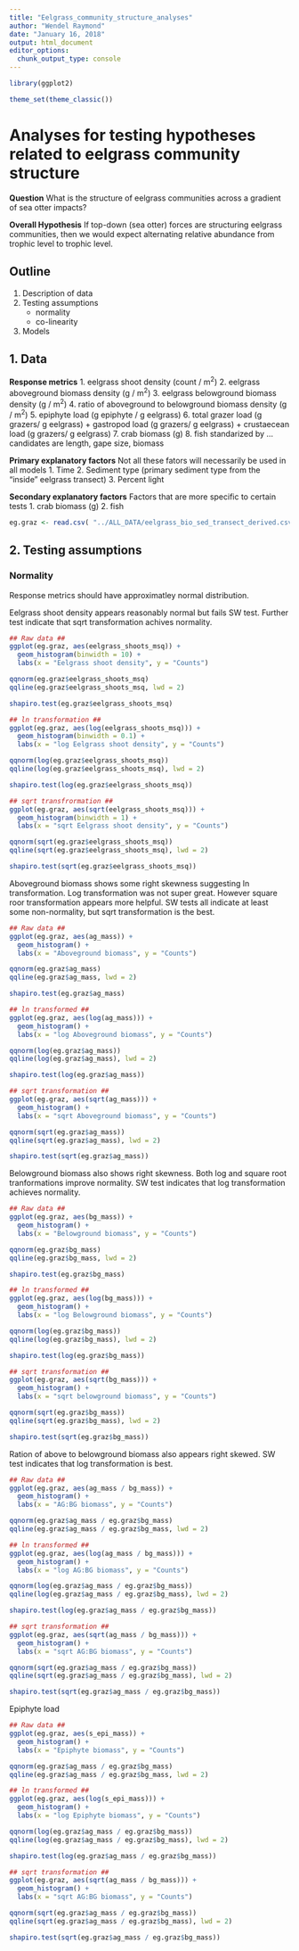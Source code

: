 ```yaml
---
title: "Eelgrass_community_structure_analyses"
author: "Wendel Raymond"
date: "January 16, 2018"
output: html_document
editor_options: 
  chunk_output_type: console
---
```


```r
library(ggplot2)

theme_set(theme_classic())
```


# Analyses for testing hypotheses related to eelgrass community structure
**Question** 
What is the structure of eelgrass communities across a gradient of sea otter impacts?

**Overall Hypothesis**
If top-down (sea otter) forces are structuring eelgrass communities, then we would expect alternating relative abundance from trophic level to trophic level.

## Outline
1. Description of data
2. Testing assumptions
    + normality
    + co-linearity
3. Models

## 1. Data
**Response metrics**
1. eelgrass shoot density (count / m^2^)
2. eelgrass aboveground biomass density (g / m^2^)
3. eelgrass belowground biomass density (g / m^2^)
4. ratio of aboveground to belowground biomass density (g / m^2^)
5. epiphyte load (g epiphyte / g eelgrass)
6. total grazer load (g grazers/ g eelgrass)
    + gastropod load (g grazers/ g eelgrass)
    + crustaecean load (g grazers/ g eelgrass)
7. crab biomass (g)
8. fish standarized by ... candidates are length, gape size, biomass

**Primary explanatory factors**
Not all these fators will necessarily be used in all models
1. Time
2. Sediment type (primary sediment type from the "inside" eelgrass transect)
3. Percent light

**Secondary explanatory factors**
Factors that are more specific to certain tests
1. crab biomass (g)
2. fish

```r
eg.graz <- read.csv( "../ALL_DATA/eelgrass_bio_sed_transect_derived.csv", header = TRUE, stringsAsFactors = FALSE)
```

## 2. Testing assumptions

### Normality
Response metrics should have approximatley normal distribution.

Eelgrass shoot density appears reasonably normal but fails SW test. Further test indicate that sqrt transformation achives normality.
```r
## Raw data ##
ggplot(eg.graz, aes(eelgrass_shoots_msq)) +
  geom_histogram(binwidth = 10) +
  labs(x = "Eelgrass shoot density", y = "Counts")

qqnorm(eg.graz$eelgrass_shoots_msq)
qqline(eg.graz$eelgrass_shoots_msq, lwd = 2)

shapiro.test(eg.graz$eelgrass_shoots_msq)

## ln transformation ##
ggplot(eg.graz, aes(log(eelgrass_shoots_msq))) +
  geom_histogram(binwidth = 0.1) +
  labs(x = "log Eelgrass shoot density", y = "Counts")

qqnorm(log(eg.graz$eelgrass_shoots_msq))
qqline(log(eg.graz$eelgrass_shoots_msq), lwd = 2)

shapiro.test(log(eg.graz$eelgrass_shoots_msq))

## sqrt transfrormation ##
ggplot(eg.graz, aes(sqrt(eelgrass_shoots_msq))) +
  geom_histogram(binwidth = 1) +
  labs(x = "sqrt Eelgrass shoot density", y = "Counts")

qqnorm(sqrt(eg.graz$eelgrass_shoots_msq))
qqline(sqrt(eg.graz$eelgrass_shoots_msq), lwd = 2)

shapiro.test(sqrt(eg.graz$eelgrass_shoots_msq))
```

Aboveground biomass shows some right skewness suggesting ln transformation. Log transformation was not super great. However square roor transformation appears more helpful. SW tests all indicate at least some non-normality, but sqrt transformation is the best.
```r
## Raw data ##
ggplot(eg.graz, aes(ag_mass)) +
  geom_histogram() +
  labs(x = "Aboveground biomass", y = "Counts")

qqnorm(eg.graz$ag_mass)
qqline(eg.graz$ag_mass, lwd = 2)

shapiro.test(eg.graz$ag_mass)

## ln transformed ##
ggplot(eg.graz, aes(log(ag_mass))) +
  geom_histogram() +
  labs(x = "log Aboveground biomass", y = "Counts")

qqnorm(log(eg.graz$ag_mass))
qqline(log(eg.graz$ag_mass), lwd = 2)

shapiro.test(log(eg.graz$ag_mass))

## sqrt transformation ##
ggplot(eg.graz, aes(sqrt(ag_mass))) +
  geom_histogram() +
  labs(x = "sqrt Aboveground biomass", y = "Counts")

qqnorm(sqrt(eg.graz$ag_mass))
qqline(sqrt(eg.graz$ag_mass), lwd = 2)

shapiro.test(sqrt(eg.graz$ag_mass))
```

Belowground biomass also shows right skewness. Both log and square root tranformations improve normality. SW test indicates that log transformation achieves normality.
```r
## Raw data ##
ggplot(eg.graz, aes(bg_mass)) +
  geom_histogram() +
  labs(x = "Belowground biomass", y = "Counts")

qqnorm(eg.graz$bg_mass)
qqline(eg.graz$bg_mass, lwd = 2)

shapiro.test(eg.graz$bg_mass)

## ln transformed ##
ggplot(eg.graz, aes(log(bg_mass))) +
  geom_histogram() +
  labs(x = "log Belowground biomass", y = "Counts")

qqnorm(log(eg.graz$bg_mass))
qqline(log(eg.graz$bg_mass), lwd = 2)

shapiro.test(log(eg.graz$bg_mass))

## sqrt transformation ##
ggplot(eg.graz, aes(sqrt(bg_mass))) +
  geom_histogram() +
  labs(x = "sqrt belowground biomass", y = "Counts")

qqnorm(sqrt(eg.graz$bg_mass))
qqline(sqrt(eg.graz$bg_mass), lwd = 2)

shapiro.test(sqrt(eg.graz$bg_mass))
```

Ration of above to belowground biomass also appears right skewed. SW test indicates that log transformation is best.
```r
## Raw data ##
ggplot(eg.graz, aes(ag_mass / bg_mass)) +
  geom_histogram() +
  labs(x = "AG:BG biomass", y = "Counts")

qqnorm(eg.graz$ag_mass / eg.graz$bg_mass)
qqline(eg.graz$ag_mass / eg.graz$bg_mass, lwd = 2)

## ln transformed ##
ggplot(eg.graz, aes(log(ag_mass / bg_mass))) +
  geom_histogram() +
  labs(x = "log AG:BG biomass", y = "Counts")

qqnorm(log(eg.graz$ag_mass / eg.graz$bg_mass))
qqline(log(eg.graz$ag_mass / eg.graz$bg_mass), lwd = 2)

shapiro.test(log(eg.graz$ag_mass / eg.graz$bg_mass))

## sqrt transformation ##
ggplot(eg.graz, aes(sqrt(ag_mass / bg_mass))) +
  geom_histogram() +
  labs(x = "sqrt AG:BG biomass", y = "Counts")

qqnorm(sqrt(eg.graz$ag_mass / eg.graz$bg_mass))
qqline(sqrt(eg.graz$ag_mass / eg.graz$bg_mass), lwd = 2)

shapiro.test(sqrt(eg.graz$ag_mass / eg.graz$bg_mass))
```

Epiphyte load
```r
## Raw data ##
ggplot(eg.graz, aes(s_epi_mass)) +
  geom_histogram() +
  labs(x = "Epiphyte biomass", y = "Counts")

qqnorm(eg.graz$ag_mass / eg.graz$bg_mass)
qqline(eg.graz$ag_mass / eg.graz$bg_mass, lwd = 2)

## ln transformed ##
ggplot(eg.graz, aes(log(s_epi_mass))) +
  geom_histogram() +
  labs(x = "log Epiphyte biomass", y = "Counts")

qqnorm(log(eg.graz$ag_mass / eg.graz$bg_mass))
qqline(log(eg.graz$ag_mass / eg.graz$bg_mass), lwd = 2)

shapiro.test(log(eg.graz$ag_mass / eg.graz$bg_mass))

## sqrt transformation ##
ggplot(eg.graz, aes(sqrt(ag_mass / bg_mass))) +
  geom_histogram() +
  labs(x = "sqrt AG:BG biomass", y = "Counts")

qqnorm(sqrt(eg.graz$ag_mass / eg.graz$bg_mass))
qqline(sqrt(eg.graz$ag_mass / eg.graz$bg_mass), lwd = 2)

shapiro.test(sqrt(eg.graz$ag_mass / eg.graz$bg_mass))
```

